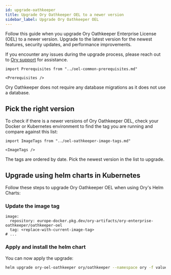 ```yaml
---
id: upgrade-oathkeeper
title: Upgrade Ory Oathkeeper OEL to a newer version
sidebar_label: Upgrade Ory Oathkeeper OEL
---
```


Follow this guide when you upgrade Ory Oathkeeper Enterprise License (OEL) to a newer version. Upgrade to the latest version for
the newest features, security updates, and performance improvements.

If you encounter any issues during the upgrade process, please reach out to [Ory support](https://console.ory.sh/support) for
assistance.

```mdx-code-block
import Prerequisites from "../oel-common-prerequisites.md"

<Prerequisites />
```

Ory Oathkeeper does not require any database migrations as it does not use a database.

## Pick the right version

To check if there is a newer versions of Ory Oathkeeper OEL, check your Docker or Kubernetes environment to find the tag you are
running and compare against this list:

```mdx-code-block
import ImageTags from "../oel-oathkeeper-image-tags.md"

<ImageTags />
```

The tags are ordered by date. Pick the newest version in the list to upgrade.

## Upgrade using helm charts in Kubernetes

Follow these steps to upgrade Ory Oathkeeper OEL when using Ory's Helm Charts:

### Update the image tag

```
image:
  repository: europe-docker.pkg.dev/ory-artifacts/ory-enterprise-oathkeeper/oathkeeper-oel
  tag: <replace-with-current-image-tag>
# ...
```

### Apply and install the helm chart

You can now apply the upgrade:

```bash
helm upgrade ory-oel-oathkeeper ory/oathkeeper --namespace ory -f values.yaml
```
